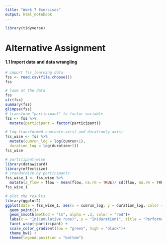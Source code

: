 ```yaml
---
title: "Week 7 Exercises"
output: html_notebook
---
```


```r
library(tidyverse)
```

# Alternative Assignment 

#### 1.1 Import data and data wrangling

```r
# import fss_learning data
fss <- read.csv(file.choose())
fss
```

```r
# look at the data
fss
str(fss)
summary(fss)
glimpse(fss)
# transform "participant" to factor variable
fss <- fss %>% 
  mutate(participant = factor(participant))
```


```r
# log-transformed cumrun(x-axis) and duration(y-axis)
fss_wise <- fss %>%
  mutate(cumrun_log = log(cumrun+1), 
  duration_log = log(duration+1))
fss_wise
```
```r
# participant-wise
library(datawizard)
library(effectsize)
# standardize by participants
fss_wise_1 <- fss_wise %>%
  mutate(Z_flow = flow - mean(flow, na.rm = TRUE)/ sd(flow, na.rm = TRUE)) 
fss_wise_1
```


```r
# plot the results
library(ggplot2)
ggplot(data = fss_wise_1, aes(x = cumrun_log, y = duration_log, color = Z_flow))+
  geom_point()+
  geom_smooth(method = "lm", alpha = .3, color = "red")+
  labs(x = "In(Cumulative runs)", y = "In(duration)", title = "Performance in CogCarSim")+
  facet_wrap(~participant) +
  scale_color_gradient(low = "green", high = "black")+
  theme_bw() +
  theme(legend.position = "bottom")
```

